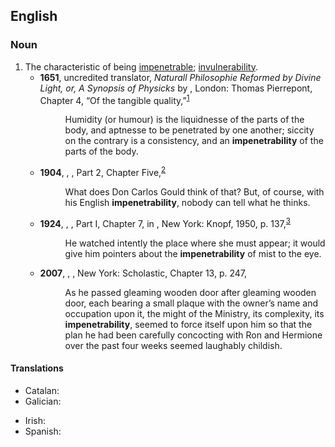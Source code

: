 ==English==

===Noun===
{{en-noun|~}}

# The characteristic of being [[impenetrable]]; [[invulnerability]].
#* '''1651''', uncredited translator, ''Naturall Philosophie Reformed by Divine Light, or, A Synopsis of Physicks'' by {{w|John Amos Comenius|J. A. Comenius}}, London: Thomas Pierrepont, Chapter 4, “Of the tangible quality,”<sup>[http://name.umdl.umich.edu/A34110.0001.001]</sup>
#*: Humidity (or humour) is the liquidnesse of the parts of the body, and aptnesse to be penetrated by one another; siccity on the contrary is a consistency, and an '''impenetrability''' of the parts of the body.
#* '''1904''', {{w|Joseph Conrad}}, ''{{w|Nostromo}}'', Part 2, Chapter Five,<sup>[http://www.gutenberg.org/files/2021/2021-h/2021-h.htm]</sup>
#*: What does Don Carlos Gould think of that? But, of course, with his English '''impenetrability''', nobody can tell what he thinks.
#* '''1924''', {{w|Ford Madox Ford}}, ''{{w|Some Do Not ...}}'', Part I, Chapter 7, in ''{{w|Parade’s End}}'', New York: Knopf, 1950, p. 137,<sup>[https://archive.org/details/paradesend00ford]</sup>
#*: He watched intently the place where she must appear; it would give him pointers about the '''impenetrability''' of mist to the eye.
#* '''2007''', {{w|J. K. Rowling}}, ''{{w|Harry Potter and the Deathly Hallows}}'', New York: Scholastic, Chapter 13, p. 247,
#*: As he passed gleaming wooden door after gleaming wooden door, each bearing a small plaque with the owner’s name and occupation upon it, the might of the Ministry, its complexity, its '''impenetrability''', seemed to force itself upon him so that the plan he had been carefully concocting with Ron and Hermione over the past four weeks seemed laughably childish.

====Translations====
{{trans-top|the characteristic of being impenetrable}}
* Catalan: {{t|ca|impenetrabilitat|f}}
* Galician: {{t+|gl|impenetrabilidade|f}}
{{trans-mid}}
* Irish: {{t|ga|neamh-intreáiteacht|f}}
* Spanish: {{t|es|impenetrabilidad|f}}
{{trans-bottom}}